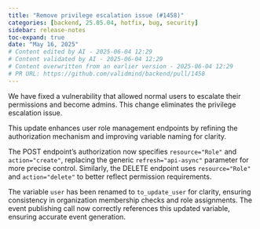 ```yaml
---
title: "Remove privilege escalation issue (#1458)"
categories: [backend, 25.05.04, hotfix, bug, security]
sidebar: release-notes
toc-expand: true
date: "May 16, 2025"
# Content edited by AI - 2025-06-04 12:29
# Content validated by AI - 2025-06-04 12:29
# Content overwritten from an earlier version - 2025-06-04 12:29
# PR URL: https://github.com/validmind/backend/pull/1458
---
```


We have fixed a vulnerability that allowed normal users to escalate their permissions and become admins. This change eliminates the privilege escalation issue.

This update enhances user role management endpoints by refining the authorization mechanism and improving variable naming for clarity.

The POST endpoint's authorization now specifies `resource="Role"` and `action="create"`, replacing the generic `refresh="api-async"` parameter for more precise control. Similarly, the DELETE endpoint uses `resource="Role"` and `action="delete"` to better reflect permission requirements.

The variable `user` has been renamed to `to_update_user` for clarity, ensuring consistency in organization membership checks and role assignments. The event publishing call now correctly references this updated variable, ensuring accurate event generation.